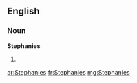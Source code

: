 ==English==

===Noun===
'''Stephanies'''

# {{plural of|[[Stephanie]]}}

[[ar:Stephanies]]
[[fr:Stephanies]]
[[mg:Stephanies]]